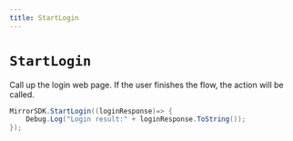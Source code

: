 ```yaml
---
title: StartLogin
---
```


# `StartLogin`

Call up the login web page. If the user finishes the flow, the action will be called.

```csharp
MirrorSDK.StartLogin((loginResponse)=> {
    Debug.Log("Login result:" + loginResponse.ToString());
});
```

